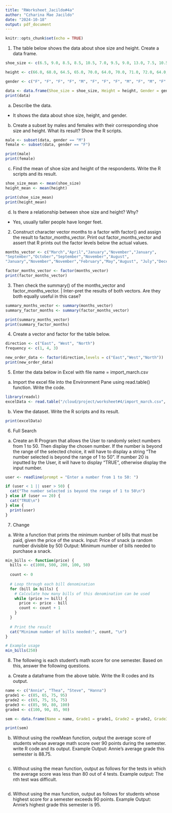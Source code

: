 ```yaml
---
title: "RWorksheet_Jacildo#4a"
author: "Czharina Mae Jacildo"
date: "2024-10-18"
output: pdf_document
---
```


```r
knitr::opts_chunk$set(echo = TRUE)
```

1. The table below shows the data about shoe size and height. Create a data frame.

``` r
shoe_size <- c(6.5, 9.0, 8.5, 8.5, 10.5, 7.0, 9.5, 9.0, 13.0, 7.5, 10.5, 8.5, 12.0, 10.5, 13.0, 11.5, 8.5, 5.0, 10.0, 6.5, 7.5, 8.5, 10.5, 8.5, 10.5, 11.0, 9.0, 13.0)

height <- c(66.0, 68.0, 64.5, 65.0, 70.0, 64.0, 70.0, 71.0, 72.0, 64.0, 74.5, 67.0, 71.0, 71.0, 77.0, 72.0, 59.0, 62.0, 72.0, 66.0, 64.0, 67.0, 73.0, 69.0, 72.0, 70.0, 69.0, 70.0)

gender <- c("F", "F", "F", "F", "M", "F", "F", "F", "M", "F", "M", "F", "M", "M", "M", "M", "F", "F", "M", "F", "F", "M", "M", "F", "M", "M", "M", "M")

data <- data.frame(Shoe_size = shoe_size, Height = height, Gender = gender)
print(data)
```

a. Describe the data.
- It shows the data about shoe size, height, and gender.

b. Create a subset by males and females with their corresponding shoe size and height.
What its result? Show the R scripts.

``` r
male <- subset(data, gender == "M")
female <- subset(data, gender == "F")

print(male)
print(female)
```

c. Find the mean of shoe size and height of the respondents. Write the R scripts and its
result.
``` r
shoe_size_mean <- mean(shoe_size)
height_mean <- mean(height)

print(shoe_size_mean)
print(height_mean)
```

d. Is there a relationship between shoe size and height? Why?
- Yes, usually taller people have longer feet.

2. Construct character vector months to a factor with factor() and assign the result to factor_months_vector. Print out factor_months_vector and assert that R prints out
the factor levels below the actual values.

``` r
months_vector <- c("March","April","January","November","January",
"September","October","September","November","August",
"January","November","November","February","May","August", "July","December","August","August","September","November","February","April")

factor_months_vector <- factor(months_vector)
print(factor_months_vector)
```

3. Then check the summary() of the months_vector and factor_months_vector. | Inter-pret the results of both vectors. Are they both equally useful in this case?

``` r
summary_months_vector <- summary(months_vector)
summary_factor_months <- summary(factor_months_vector)

print(summary_months_vector)
print(summary_factor_months)
```

4. Create a vector and factor for the table below.
``` r
direction <- c("East", "West", "North")
frequency <- c(1, 4, 3)

new_order_data <- factor(direction,levels = c("East","West","North"))
print(new_order_data)
```

5. Enter the data below in Excel with file name = import_march.csv

a. Import the excel file into the Environment Pane using read.table() function.
Write the code.

``` r
library(readxl)
excelData <- read.table("/cloud/project/worksheet#4/import_march.csv", header = TRUE, sep = ",")
```

b. View the dataset. Write the R scripts and its result.
``` r
print(excelData)
```

6. Full Search
a. Create an R Program that allows the User to randomly select numbers from 1 to 50. Then display the chosen number. If the number is beyond the range of the selected choice, it will have to display a string “The number selected is beyond the range of 1 to 50”. If number 20 is inputted by the User, it will have to display “TRUE”, otherwise display the input number.

```r
user <- readline(prompt = "Enter a number from 1 to 50: ")

if (user < 1 || user > 50) {
  cat("The number selected is beyond the range of 1 to 50\n")
} else if (user == 20) {
  cat("TRUE\n")
} else {
  print(user)
}
```

7. Change
a. Write a function that prints the minimum number of bills that must be paid, given the
price of the snack.
Input: Price of snack (a random number divisible by 50) Output: Minimum number of bills needed to purchase a snack.

```r
min_bills <- function(price) {
  bills <- c(1000, 500, 200, 100, 50)
  
  count <- 0
  
  # Loop through each bill denomination
  for (bill in bills) {
    # Calculate how many bills of this denomination can be used
    while (price >= bill) {
      price <- price - bill
      count <- count + 1
    }
  }
  
  # Print the result
  cat("Minimum number of bills needed:", count, "\n")
}

# Example usage
min_bills(250)
```

8. The following is each student’s math score for one semester. Based on this, answer the
following questions.

a. Create a dataframe from the above table. Write the R codes and its output.

```r
name <- c("Annie", "Thea", "Steve", "Hanna")
grade1 <- c(85, 65, 75, 95) 
grade2 <- c(65, 75, 55, 75)
grade3 <- c(85, 90, 80, 100)
grade4 <- c(100, 90, 85, 90)

sem <- data.frame(Name = name, Grade1 = grade1, Grade2 = grade2, Grade3 = grade3, Grade4 = grade4)

print(sem)
```

b. Without using the rowMean function, output the average score of students whose average math score over 90 points during the semester. write R code and its output.
Example Output: Annie’s average grade this semester is 88.75.

```r

```

c. Without using the mean function, output as follows for the tests in which the average score was less than 80 out of 4 tests. Example output: The nth test was difficult.
```r

```

d. Without using the max function, output as follows for students whose highest score for a semester exceeds 90 points.
Example Output: Annie’s highest grade this semester is 95.
```r

```

